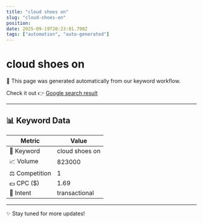 ```yaml
---
title: "cloud shoes on"
slug: "cloud-shoes-on"
position: 
date: 2025-09-19T20:23:01.798Z
tags: ["automation", "auto-generated"]
---
```



# cloud shoes on

<Alert>
  🚀 This page was generated automatically from our keyword workflow.
</Alert>

Check it out 👉 [Google search result]()

---

## 📊 Keyword Data

| Metric         | Value        |
|----------------|--------------|
| 🔑 Keyword     | cloud shoes on   |
| 📈 Volume      | 823000 |
| ⚖️ Competition | 1 |
| 💵 CPC ($)     | 1.69 |
| 🎯 Intent      | transactional |

---

✨ Stay tuned for more updates!

